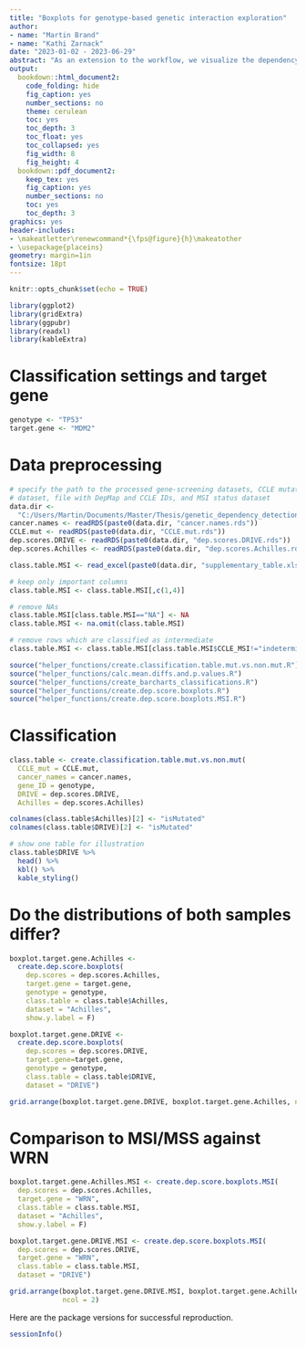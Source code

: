 ```yaml
---
title: "Boxplots for genotype-based genetic interaction exploration"
author:
- name: "Martin Brand"
- name: "Kathi Zarnack"
date: "2023-01-02 - 2023-06-29"
abstract: "As an extension to the workflow, we visualize the dependency scores directly for a selected gene. Below we show the dependency scores for WRN for microsatellite instable and microsatellite instable cell lines as a reference."
output:
  bookdown::html_document2:
    code_folding: hide
    fig_caption: yes
    number_sections: no
    theme: cerulean
    toc: yes
    toc_depth: 3
    toc_float: yes
    toc_collapsed: yes
    fig_width: 8 
    fig_height: 4 
  bookdown::pdf_document2:
    keep_tex: yes
    fig_caption: yes
    number_sections: no
    toc: yes
    toc_depth: 3
graphics: yes
header-includes:
- \makeatletter\renewcommand*{\fps@figure}{h}\makeatother
- \usepackage{placeins}
geometry: margin=1in
fontsize: 18pt
---
```


```r
knitr::opts_chunk$set(echo = TRUE)
```

```r
library(ggplot2)
library(gridExtra)
library(ggpubr)
library(readxl)
library(kableExtra)
```

# Classification settings and target gene
```r
genotype <- "TP53"
target.gene <- "MDM2"
```

# Data preprocessing
```r
# specify the path to the processed gene-screening datasets, CCLE mutation
# dataset, file with DepMap and CCLE IDs, and MSI status dataset
data.dir <-
  "C:/Users/Martin/Documents/Master/Thesis/genetic_dependency_detection/data/"
cancer.names <- readRDS(paste0(data.dir, "cancer.names.rds"))
CCLE.mut <- readRDS(paste0(data.dir, "CCLE.mut.rds"))
dep.scores.DRIVE <- readRDS(paste0(data.dir, "dep.scores.DRIVE.rds"))
dep.scores.Achilles <- readRDS(paste0(data.dir, "dep.scores.Achilles.rds"))

class.table.MSI <- read_excel(paste0(data.dir, "supplementary_table.xlsx"))

# keep only important columns
class.table.MSI <- class.table.MSI[,c(1,4)]

# remove NAs
class.table.MSI[class.table.MSI=="NA"] <- NA
class.table.MSI <- na.omit(class.table.MSI)

# remove rows which are classified as intermediate
class.table.MSI <- class.table.MSI[class.table.MSI$CCLE_MSI!="indeterminate",]

source("helper_functions/create.classification.table.mut.vs.non.mut.R")
source("helper_functions/calc.mean.diffs.and.p.values.R")
source("helper_functions/create_barcharts_classifications.R")
source("helper_functions/create.dep.score.boxplots.R")
source("helper_functions/create.dep.score.boxplots.MSI.R")
```

# Classification
```r
class.table <- create.classification.table.mut.vs.non.mut(
  CCLE_mut = CCLE.mut,
  cancer_names = cancer.names,
  gene_ID = genotype, 
  DRIVE = dep.scores.DRIVE,
  Achilles = dep.scores.Achilles)

colnames(class.table$Achilles)[2] <- "isMutated"
colnames(class.table$DRIVE)[2] <- "isMutated"

# show one table for illustration
class.table$DRIVE %>%
  head() %>%
  kbl() %>%
  kable_styling()
```

# Do the distributions of both samples differ?
```r
boxplot.target.gene.Achilles <- 
  create.dep.score.boxplots(
    dep.scores = dep.scores.Achilles,
    target.gene = target.gene,
    genotype = genotype,
    class.table = class.table$Achilles,
    dataset = "Achilles",
    show.y.label = F)

boxplot.target.gene.DRIVE <- 
  create.dep.score.boxplots(
    dep.scores = dep.scores.DRIVE,
    target.gene=target.gene,
    genotype = genotype,
    class.table = class.table$DRIVE,
    dataset = "DRIVE")

grid.arrange(boxplot.target.gene.DRIVE, boxplot.target.gene.Achilles, ncol = 2)
```

# Comparison to MSI/MSS against WRN
```r
boxplot.target.gene.Achilles.MSI <- create.dep.score.boxplots.MSI(
  dep.scores = dep.scores.Achilles,
  target.gene = "WRN",
  class.table = class.table.MSI,
  dataset = "Achilles",
  show.y.label = F)

boxplot.target.gene.DRIVE.MSI <- create.dep.score.boxplots.MSI(
  dep.scores = dep.scores.DRIVE,
  target.gene = "WRN",
  class.table = class.table.MSI,
  dataset = "DRIVE")

grid.arrange(boxplot.target.gene.DRIVE.MSI, boxplot.target.gene.Achilles.MSI,
             ncol = 2)
```
Here are the package versions for successful reproduction.
```r
sessionInfo()
```
